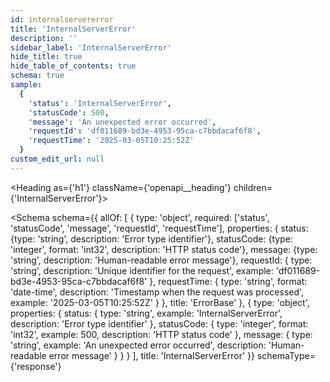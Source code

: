 ```yaml
---
id: internalservererror
title: 'InternalServerError'
description: ''
sidebar_label: 'InternalServerError'
hide_title: true
hide_table_of_contents: true
schema: true
sample:
  {
    'status': 'InternalServerError',
    'statusCode': 500,
    'message': 'An unexpected error occurred',
    'requestId': 'df011689-bd3e-4953-95ca-c7bbdacaf6f8',
    'requestTime': '2025-03-05T10:25:52Z'
  }
custom_edit_url: null
---
```



<Heading as={'h1'} className={'openapi__heading'} children={'InternalServerError'}></Heading>

<Schema
  schema={{
    allOf: [
      {
        type: 'object',
        required: ['status', 'statusCode', 'message', 'requestId', 'requestTime'],
        properties: {
          status: {type: 'string', description: 'Error type identifier'},
          statusCode: {type: 'integer', format: 'int32', description: 'HTTP status code'},
          message: {type: 'string', description: 'Human-readable error message'},
          requestId: {
            type: 'string',
            description: 'Unique identifier for the request',
            example: 'df011689-bd3e-4953-95ca-c7bbdacaf6f8'
          },
          requestTime: {
            type: 'string',
            format: 'date-time',
            description: 'Timestamp when the request was processed',
            example: '2025-03-05T10:25:52Z'
          }
        },
        title: 'ErrorBase'
      },
      {
        type: 'object',
        properties: {
          status: {
            type: 'string',
            example: 'InternalServerError',
            description: 'Error type identifier'
          },
          statusCode: {
            type: 'integer',
            format: 'int32',
            example: 500,
            description: 'HTTP status code'
          },
          message: {
            type: 'string',
            example: 'An unexpected error occurred',
            description: 'Human-readable error message'
          }
        }
      }
    ],
    title: 'InternalServerError'
  }}
  schemaType={'response'}
></Schema>
